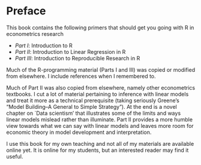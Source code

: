# Preface {#index}

This book contains the following primers that should get you going with R in econometrics research

 * *Part   I*: Introduction to R
 * *Part  II*: Introduction to Linear Regression in R
 * *Part III*: Introduction to Reproducible Research in R

Much of the R-programming material (Parts I and III) was copied or modified from elsewhere. I include references when I remembered to.

Much of Part II was also copied from elsewhere, namely other econometrics textbooks. I cut a lot of material pertaining to inference with linear models and treat it more as a technical prerequisite (taking seriously Greene's "Model Building--A General to Simple Strategy"). At the end is a novel chapter on `Data scientism' that illustrates some of the limits and ways linear models mislead rather than illuminate. Part II provides a more humble view towards what we can say with linear models and leaves more room for economic theory in model development and interpretation.

I use this book for my own teaching and not all of my materials are available online yet. It is online for my students, but an interested reader may find it useful.
